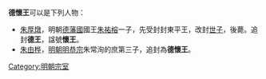 '''德懷王'''可以是下列人物：

* [[朱厚燉|朱厚燉]]，明朝[[明朝藩王列表_(德王系)|德藩國]]國王[[朱祐榕|朱祐榕]]一子，先受封封東平王，改封[[世子|世子]]，後薨。追封'''德王'''，諡號'''懷王'''。
* [[朱由桦|朱由桦]]，[[明朝|明朝]][[明恭宗|明恭宗]]朱常洵的庶第三子，追封為'''德懷王'''。

{{disambig|Cat=三字封號消歧義}}

[[Category:明朝宗室|Category:明朝宗室]]